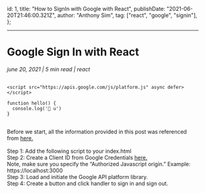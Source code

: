 <!-- component imports -->

<!-- meta data -->
  id: 1,
  title: "How to SignIn with Google with React",
  publishDate: "2021-06-20T21:46:00.321Z",
  author: "Anthony Sim",
  tag: ["react", "google", "signin"],
};

---
# Google Sign In with React
###### june 20, 2021 | 5 min read | react


```
<script src="https://apis.google.com/js/platform.js" async defer></script>
```

```
function hello() {
  console.log('🦆 u')
}
```


<br/>
Before we start, all the information provided in this post was referenced from <a target="_blank" href="https://developers.google.com/identity/sign-in/web/reference" style={{ color: "blue" }}>here.</a>
<br/>
<br/>
Step 1: Add the following script to your index.html
<br/>
Step 2: Create a Client ID from Google Credentials <a target="_blank" href="https://console.cloud.google.com/apis/credentials" style={{ color: "blue" }}>here.</a>
<br/>
Note, make sure you specify the “Authorized Javascript origin.”
Example: https://localhost:3000
<br/>
Step 3: Load and initiate the Google API platform library.
<br/>
Step 4: Create a button and click handler to sign in and sign out.
<br/>
<br/>
<br/>
<br/>
<br/>
<br/>
<br/>
<br/>

